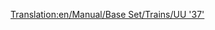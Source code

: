 [[Translation:en/Manual/Base Set/Trains/UU '37']]
{{en/Manual/Base Set/Trains/Trains|Cost=£19,921 ($39,842)
|Speed=144 kph (90 mph)
|Weight=101 t
|Power= 1,750 hp (1,305 kW)
|Annual=£1,828 ($3,656)
|Designed=1959
|Lifespan=20
|Capacity=N/A
|Description=No description has been written for this train yet. If you know something about this train, feel free to edit this page and add it!
|Real-life=No Real-Life Equivalent has been found for this train. If you know on what existing train this Transport Tycoon version is based, feel free to edit this page and let the world know!
}}